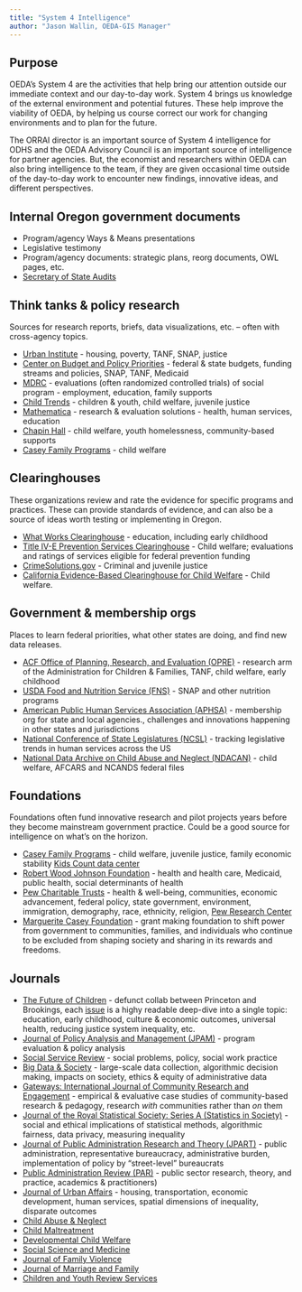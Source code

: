 ```yaml
---
title: "System 4 Intelligence"
author: "Jason Wallin, OEDA-GIS Manager"
---
```


## Purpose

OEDA's System 4 are the activities that help bring our attention outside our immediate context and our day-to-day work. System 4 brings us knowledge of the external environment and potential futures. These help improve the viability of OEDA, by helping us course correct our work for changing environments and to plan for the future.

The ORRAI director is an important source of System 4 intelligence for ODHS and the OEDA Advisory Council is an important source of intelligence for partner agencies. But, the economist and researchers within OEDA can also bring intelligence to the team, if they are given occasional time outside of the day-to-day work to encounter new findings, innovative ideas, and different perspectives.

## Internal Oregon government documents

* Program/agency Ways & Means presentations
* Legislative testimony
* Program/agency documents: strategic plans, reorg documents, OWL pages, etc.
* [Secretary of State Audits](https://sos.oregon.gov/audits/Pages/default.aspx)


## Think tanks & policy research
Sources for research reports, briefs, data visualizations, etc. -- often with cross-agency topics.

* [Urban Institute](https://www.urban.org/) - housing, poverty, TANF, SNAP, justice
* [Center on Budget and Policy Priorities](https://www.cbpp.org/) - federal & state budgets, funding streams and policies, SNAP, TANF, Medicaid
* [MDRC](https://www.mdrc.org/) - evaluations (often randomized controlled trials) of social program - employment, education, family supports
* [Child Trends](https://www.childtrends.org/) - children & youth, child welfare, juvenile justice
* [Mathematica](https://www.mathematica.org/solutions/research-and-evaluation) - research & evaluation solutions - health, human services, education
* [Chapin Hall](https://www.chapinhall.org/) - child welfare, youth homelessness, community-based supports
* [Casey Family Programs](https://www.casey.org/) - child welfare

## Clearinghouses
These organizations review and rate the evidence for specific programs and practices. These can provide standards of evidence, and can also be a source of ideas worth testing or implementing in Oregon.

* [What Works Clearinghouse](https://ies.ed.gov/ncee/wwc/) - education, including early childhood
* [Title IV-E Prevention Services Clearinghouse](https://preventionservices.acf.hhs.gov/) - Child welfare; evaluations and ratings of services eligible for federal prevention funding
* [CrimeSolutions.gov](https://crimesolutions.ojp.gov/) - Criminal and juvenile justice
* [California Evidence-Based Clearinghouse for Child Welfare](https://www.cebc4cw.org/) - Child welfare.

## Government & membership orgs
Places to learn federal priorities, what other states are doing, and find new data releases.

* [ACF Office of Planning, Research, and Evaluation (OPRE)](https://acf.gov/opre) - research arm of the Administration for Children & Families, TANF, child welfare, early childhood
* [USDA Food and Nutrition Service (FNS)](https://www.fns.usda.gov/) - SNAP and other nutrition programs
* [American Public Human Services Association (APHSA)](https://aphsa.org/) - membership org for state and local agencies., challenges and innovations happening in other states and jurisdictions
* [National Conference of State Legislatures (NCSL)](https://www.ncsl.org/) - tracking legislative trends in human services across the US
* [National Data Archive on Child Abuse and Neglect (NDACAN)](https://www.ndacan.acf.hhs.gov/) - child welfare, AFCARS and NCANDS federal files

## Foundations
Foundations often fund innovative research and pilot projects years before they become mainstream government practice. Could be a good source for intelligence on what's on the horizon.

* [Casey Family Programs](https://www.casey.org/) - child welfare, juvenile justice, family economic stability [Kids Count data center](https://datacenter.aecf.org/)
* [Robert Wood Johnson Foundation](https://www.rwjf.org/) - health and health care, Medicaid, public health, social determinants of health
* [Pew Charitable Trusts](https://www.pew.org/en/) - health & well-being, communities, economic advancement, federal policy, state government, environment, immigration, demography, race, ethnicity, religion, [Pew Research Center](https://www.pewresearch.org/)
* [Marguerite Casey Foundation](https://caseygrants.org/) - grant making foundation to shift power from government to communities, families, and individuals who continue to be excluded from shaping society and sharing in its rewards and freedoms.


## Journals
* [The Future of Children](https://futureofchildren.princeton.edu/) - defunct collab between Princeton and Brookings, each [issue](https://futureofchildren.princeton.edu/publications) is a highy readable deep-dive into a single topic: education, early childhood, culture & economic outcomes, universal health, reducing justice system inequality, etc.
* [Journal of Policy Analysis and Management (JPAM)](https://onlinelibrary.wiley.com/journal/15206688) - program evaluation & policy analysis
* [Social Service Review](https://www.journals.uchicago.edu/toc/ssr/current) - social problems, policy, social work practice
* [Big Data & Society](https://journals.sagepub.com/home/BDS) - large-scale data collection, algorithmic decision making, impacts on society, ethics & equity of administrative data
* [Gateways: International Journal of Community Research and Engagement](https://epress.lib.uts.edu.au/journals/index.php/ijcre) - empirical & evaluative case studies of community-based research & pedagogy, research _with_ communities rather than _on_ them
* [Journal of the Royal Statistical Society: Series A (Statistics in Society)](https://academic.oup.com/jrsssa) - social and ethical implications of statistical methods, algorithmic fairness, data privacy, measuring inequality
* [Journal of Public Administration Research and Theory (JPART)](https://academic.oup.com/jpart) - public administration, representative bureaucracy, administrative burden, implementation of policy by "street-level" bureaucrats
* [Public Administration Review (PAR)](https://onlinelibrary.wiley.com/journal/15406210) - public sector research, theory, and practice, academics & practitioners) 
* [Journal of Urban Affairs](https://www.tandfonline.com/journals/ujua20) - housing, transportation, economic development, human services, spatial dimensions of inequality, disparate outcomes
* [Child Abuse & Neglect](https://www.sciencedirect.com/journal/child-abuse-and-neglect)
* [Child Maltreatment](https://journals.sagepub.com/home/cmx)
* [Developmental Child Welfare](https://journals.sagepub.com/home/DCW)
* [Social Science and Medicine](https://www.sciencedirect.com/journal/social-science-and-medicine)
* [Journal of Family Violence](https://link.springer.com/journal/10896)
* [Journal of Marriage and Family](https://onlinelibrary.wiley.com/journal/17413737)
* [Children and Youth Review Services](https://www.tandfonline.com/journals/wcys20)